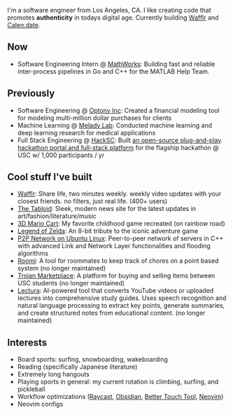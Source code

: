 
<NameTransition />

I'm a software engineer from Los Angeles, CA. I like creating code that promotes
**authenticity** in todays digital age. Currently building [Wafflr](/n/wafflr)
and [Calen.date](/n/calendate).

## Now
- Software Engineering Intern @ [MathWorks](https://www.mathworks.com/): Building fast and reliable inter-process pipelines in Go and C++ for the MATLAB Help Team.

## Previously

- Software Engineering @ [Optony Inc](https://optonyusa.com/): Created a financial modeling tool for modeling multi-million dollar purchases for clients
- Machine Learning @ [Melady Lab](https://usc-melady.github.io/melady_website/): Conducted machine learning and deep learning research for medical applications
- Full Stack Engineering @ [HackSC](https://hacksc.com): Built [an open-source plug-and-play hackathon portal and full-stack platform](https://github.com/hacksc/hibiscus) for the flagship hackathon @ USC w/ 1,000 participants / yr

## Cool stuff I've built

- [Wafflr](/n/wafflr): Share life, two minutes weekly. weekly video updates with your closest friends. no filters, just real life. (400+ users)
- [The Tabloid](/n/tabloid/): Sleek, modern news site for the latest updates in art/fashion/literature/music
- [3D Mario Cart](/n/mario-cart): My favorite childhood game recreated (on rainbow road)
- [Legend of Zelda](/n/zelda): An 8-bit tribute to the iconic adventure game
- [P2P Network on Ubuntu Linux](/): Peer-to-peer network of servers in C++ with advanced Link and Network Layer functionalities and flooding algorithms
- [Roomi](https://github.com/yangleyland/roomi): A tool for roommates to keep track of chores on a point based system (no longer maintained)
- [Trojan Marketplace](https://github.com/yangleyland/Trojan-Marketplace): A platform for buying and selling items between USC students (no longer maintained)
- [Lectura](https://github.com/seanpixel/Lectura): AI-powered tool that converts YouTube videos or uploaded lectures into comprehensive study guides. Uses speech recognition and natural language processing to extract key points, generate summaries, and create structured notes from educational content. (no longer maintained)

## Interests

- Board sports: surfing, snowboarding, wakeboarding
- Reading (specifically Japanese literature)
- Extremely long hangouts
- Playing sports in general: my current rotation is climbing, surfing, and pickleball
- Workflow optimizations ([Raycast](https://www.raycast.com/), [Obsidian](https://obsidian.md/), [Better Touch Tool](https://folivora.ai/), [Neovim](https://neovim.io/))
- Neovim configs
